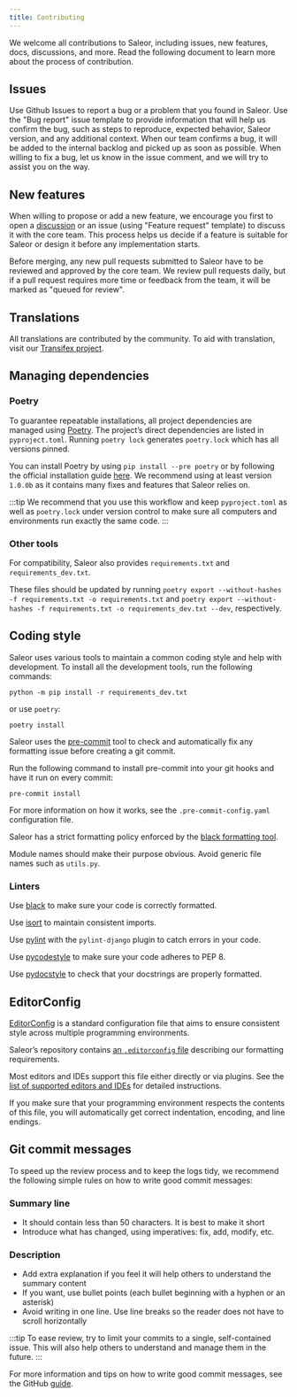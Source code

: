 ```yaml
---
title: Contributing
---
```


We welcome all contributions to Saleor, including issues, new features, docs, discussions, and more. Read the following document to learn more about the process of contribution.

## Issues

Use Github Issues to report a bug or a problem that you found in Saleor. Use the "Bug report" issue template to provide information that will help us confirm the bug, such as steps to reproduce, expected behavior, Saleor version, and any additional context. When our team confirms a bug, it will be added to the internal backlog and picked up as soon as possible. When willing to fix a bug, let us know in the issue comment, and we will try to assist you on the way.

## New features
When willing to propose or add a new feature, we encourage you first to open a [discussion](https://github.com/mirumee/saleor/discussions) or an issue (using "Feature request" template) to discuss it with the core team. This process helps us decide if a feature is suitable for Saleor or design it before any implementation starts.

Before merging, any new pull requests submitted to Saleor have to be reviewed and approved by the core team. We review pull requests daily, but if a pull request requires more time or feedback from the team, it will be marked as "queued for review".

## Translations

All translations are contributed by the community. To aid with translation, visit our [Transifex project](https://www.transifex.com/mirumee/saleor-1/).

## Managing dependencies

### Poetry

To guarantee repeatable installations, all project dependencies are managed using [Poetry](https://poetry.eustace.io/). The project’s direct dependencies are listed in `pyproject.toml`.
Running `poetry lock` generates `poetry.lock` which has all versions pinned.

You can install Poetry by using `pip install --pre poetry` or by following the official installation guide [here](https://github.com/sdispater/poetry#installation).
We recommend using at least version `1.0.0b` as it contains many fixes and features that Saleor relies on.

:::tip
We recommend that you use this workflow and keep `pyproject.toml` as well as `poetry.lock` under version control to make sure all computers and environments run exactly the same code.
:::

### Other tools

For compatibility, Saleor also provides `requirements.txt` and `requirements_dev.txt`.

These files should be updated by running `poetry export --without-hashes -f requirements.txt -o requirements.txt` and `poetry export --without-hashes -f requirements.txt -o requirements_dev.txt --dev`, respectively.

## Coding style

Saleor uses various tools to maintain a common coding style and help with development.
To install all the development tools, run the following commands:

```shell
python -m pip install -r requirements_dev.txt
```

or use `poetry`:

```shell
poetry install
```

Saleor uses the [pre-commit](https://pre-commit.com/#install) tool to check and automatically fix any formatting issue before creating a git commit.

Run the following command to install pre-commit into your git hooks and have it run on every commit:

```shell
pre-commit install
```

For more information on how it works, see the `.pre-commit-config.yaml` configuration file.

Saleor has a strict formatting policy enforced by the [black formatting tool](https://github.com/python/black).

Module names should make their purpose obvious. Avoid generic file names such as `utils.py`.

### Linters

Use [black](https://github.com/python/black/) to make sure your code is correctly formatted.

Use [isort](https://github.com/timothycrosley/isort) to maintain consistent imports.

Use [pylint](https://www.pylint.org/) with the `pylint-django` plugin to catch errors in your code.

Use [pycodestyle](http://pycodestyle.pycqa.org/en/latest/) to make sure your code adheres to PEP 8.

Use [pydocstyle](http://pydocstyle.pycqa.org/en/latest/) to check that your docstrings are properly formatted.

## EditorConfig

[EditorConfig](http://editorconfig.org/) is a standard configuration file that aims to ensure consistent style across multiple programming environments.

Saleor’s repository contains [an `.editorconfig` file](https://github.com/mirumee/saleor/blob/master/.editorconfig) describing our formatting requirements.

Most editors and IDEs support this file either directly or via plugins. See the [list of supported editors and IDEs](http://editorconfig.org/#download) for detailed instructions.

If you make sure that your programming environment respects the contents of this file, you will automatically get correct indentation, encoding, and line endings.

## Git commit messages

To speed up the review process and to keep the logs tidy, we recommend the following simple rules on how to write good commit messages:

### Summary line

- It should contain less than 50 characters. It is best to make it short
- Introduce what has changed, using imperatives: fix, add, modify, etc.

### Description

- Add extra explanation if you feel it will help others to understand the summary content
- If you want, use bullet points (each bullet beginning with a hyphen or an asterisk)
- Avoid writing in one line. Use line breaks so the reader does not have to scroll horizontally

:::tip
To ease review, try to limit your commits to a single, self-contained issue. This will also help others to understand and manage them in the future.
:::

For more information and tips on how to write good commit messages, see the GitHub [guide](https://github.com/erlang/otp/wiki/writing-good-commit-messages).
